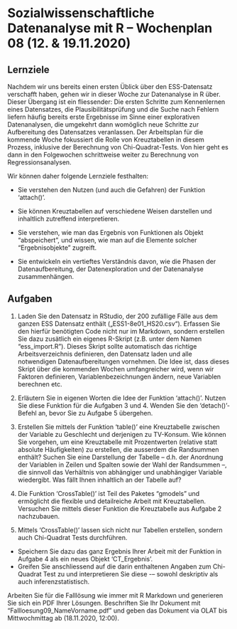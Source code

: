# Sozialwissenschaftliche Datenanalyse mit R – Wochenplan 08 (12. & 19.11.2020)

## Lernziele

Nachdem wir uns bereits einen ersten Üblick über den ESS-Datensatz verschafft haben, gehen wir in dieser Woche zur Datenanalyse in R über. Dieser Übergang ist ein fliessender: Die ersten Schritte zum Kennenlernen eines Datensatzes, die Plausibilitätsprüfung und die Suche nach  Fehlern liefern häufig bereits erste Ergebnisse im Sinne einer explorativen Datenanalysen, die umgekehrt dann womöglich neue Schritte zur Aufbereitung des Datensatzes veranlassen. Der Arbeitsplan für die kommende Woche fokussiert die Rolle von Kreuztabellen in diesem Prozess, inklusive der Berechnung von Chi-Quadrat-Tests. Von hier geht es dann in den Folgewochen schrittweise weiter zu Berechnung von Regressionsanalysen.

Wir können daher folgende Lernziele festhalten:

- Sie verstehen den Nutzen (und auch die Gefahren) der Funktion 'attach()'.

- Sie können Kreuztabellen auf verschiedene Weisen darstellen und inhaltlich zutreffend interpretieren.

- Sie verstehen, wie man das Ergebnis von Funktionen als Objekt "abspeichert", und wissen, wie man auf die Elemente solcher "Ergebnisobjekte" zugreift.

- Sie entwickeln ein vertieftes Verständnis davon, wie die Phasen der Datenaufbereitung, der Datenexploration und der Datenanalyse zusammenhängen. 


## Aufgaben

1. Laden Sie den Datensatz in RStudio, der 200 zufällige Fälle aus dem ganzen ESS Datensatz enthält („ESS1-8e01_HS20.csv“). Erfassen Sie den hierfür benötigten Code nicht nur im Markdown, sondern erstellen Sie dazu zusätlich ein eigenes R-Skript (z.B. unter dem Namen "ess_import.R"). Dieses Skript sollte automatisch das richtige Arbeitsverzeichnis definieren, den Datensatz laden und alle notwendigen Datenaufbereitungen vornehmen. Die Idee ist, dass dieses Skript über die kommenden Wochen umfangreicher wird, wenn wir Faktoren definieren, Variablenbezeichnungen ändern, neue Variablen berechnen etc. 

2. Erläutern Sie in eigenen Worten die Idee der Funktion 'attach()'. Nutzen Sie diese Funktion für die Aufgaben 3 und 4. Wenden Sie den 'detach()'-Befehl an, bevor Sie zu Aufgabe 5 übergehen. 

3. Erstellen Sie mittels der Funktion 'table()' eine Kreuztabelle zwischen der Variable zu Geschlecht und derjenigen zu TV-Konsum. Wie können Sie vorgehen, um eine Kreuztabelle mit Prozentwerten (relative statt absolute Häufigkeiten) zu erstellen, die ausserdem die Randsummen enthält? Suchen Sie eine Darstellung der Tabelle -- d.h. der Anordnung der Variablen in Zeilen und Spalten sowie der Wahl der Randsummen --, die sinnvoll das Verhältnis von abhängiger und unabhängiger Variable wiedergibt. Was fällt Ihnen inhaltlich an der Tabelle auf?

4. Die Funktion 'CrossTable()' ist Teil des Paketes "gmodels" und ermöglicht die flexible und detailreiche Arbeit mit Kreuztabellen. Versuchen Sie mittels dieser Funktion die Kreuztabelle aus Aufgabe 2 nachzubauen.

5. Mittels 'CrossTable()' lassen sich nicht nur Tabellen erstellen, sondern auch Chi-Quadrat Tests durchführen. 
  + Speichern Sie dazu das ganz Ergebnis Ihrer Arbeit mit der Funktion in Aufgabe 4 als ein neues Objekt 'CT_Ergebnis'.
  + Greifen Sie anschliessend auf die darin enthaltenen Angaben zum Chi-Quadrat Test zu und interpretieren Sie diese -– sowohl deskriptiv als auch inferenzstatistisch.
  

Arbeiten Sie für die Falllösung wie immer mit R Markdown und generieren Sie sich ein PDF Ihrer Lösungen. Beschriften Sie Ihr Dokument mit "Fallloesung09_NameVorname.pdf" und geben das Dokument via OLAT bis Mittwochmittag ab (18.11.2020, 12:00).
